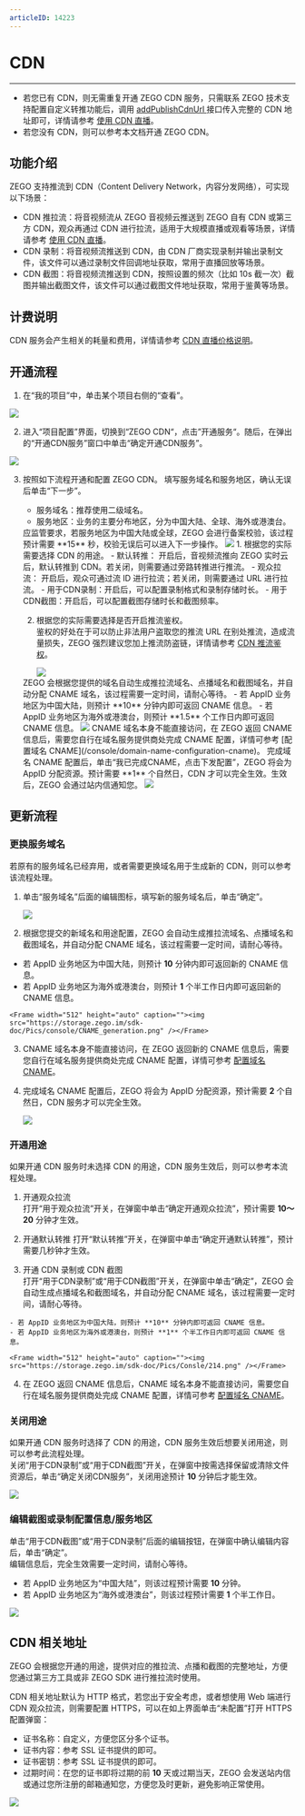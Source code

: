 ```yaml
---
articleID: 14223
---
```

# CDN

- - -

<Warning title="注意">


- 若您已有 CDN，则无需重复开通 ZEGO CDN 服务，只需联系 ZEGO 技术支持配置自定义转推功能后，调用 [addPublishCdnUrl ](https://doc-zh.zego.im/article/api?doc=Express_Video_SDK_API~java_android~class~ZegoExpressEngine#add-publish-cdn-url) 接口传入完整的 CDN 地址即可，详情请参考 [使用 CDN 直播](/real-time-video-android-java/live-broadcast-capability/relay-to-cdn)。
- 若您没有 CDN，则可以参考本文档开通 ZEGO CDN。

</Warning>




## 功能介绍

ZEGO 支持推流到 CDN（Content Delivery Network，内容分发网络），可实现以下场景：  
- CDN 推拉流：将音视频流从 ZEGO 音视频云推送到 ZEGO 自有 CDN 或第三方 CDN，观众再通过 CDN 进行拉流，适用于大规模直播或观看等场景，详情请参考 [使用 CDN 直播](/real-time-video-android-java/live-broadcast-capability/relay-to-cdn)。
- CDN 录制：将音视频流推送到 CDN，由 CDN 厂商实现录制并输出录制文件，该文件可以通过录制文件回调地址获取，常用于直播回放等场景。
- CDN 截图：将音视频流推送到 CDN，按照设置的频次（比如 10s 截一次）截图并输出截图文件，该文件可以通过截图文件地址获取，常用于鉴黄等场景。

## 计费说明

CDN 服务会产生相关的耗量和费用，详情请参考 [CDN 直播价格说明](/real-time-video-android-java/over-view/price-overview/cdn-live-price-description)。

## 开通流程

1. 在“我的项目”中，单击某个项目右侧的“查看”。
<Frame width="512" height="auto" caption=""><img src="https://storage.zego.im/sdk-doc/Pics/console/Create_Project5.png" /></Frame>  

2. 进入“项目配置”界面，切换到“ZEGO CDN“，点击”开通服务“。随后，在弹出的“开通CDN服务”窗口中单击“确定开通CDN服务”。
<Frame width="512" height="auto" caption=""><img src="https://storage.zego.im/sdk-doc/Pics/Consle/10211.png" /></Frame>  

3. 按照如下流程开通和配置 ZEGO CDN。
    <Steps>
    <Step title="申请开通 ZEGO CDN">
    填写服务域名和服务地区，确认无误后单击“下一步”。  
    - 服务域名：推荐使用二级域名。
    - 服务地区：业务的主要分布地区，分为中国大陆、全球、海外或港澳台。
    <Warning title="注意">
    应监管要求，若服务地区为中国大陆或全球，ZEGO 会进行备案校验，该过程预计需要 **15** 秒，校验无误后可以进入下一步操作。
    </Warning>
    <Frame width="512" height="auto" caption=""><img src="https://storage.zego.im/sdk-doc/Pics/Consle/10212.png" /></Frame>  

    </Step>
    <Step title="配置用途">
    1. 根据您的实际需要选择 CDN 的用途。 
        - 默认转推： 开启后，音视频流推向 ZEGO 实时云后，默认转推到 CDN。若关闭，则需要通过旁路转推进行推流。
        - 观众拉流： 开启后，观众可通过流 ID 进行拉流；若关闭，则需要通过 URL 进行拉流。
        - 用于CDN录制：开启后，可以配置录制格式和录制存储时长。  
        - 用于CDN截图：开启后，可以配置截图存储时长和截图频率。  
    
    2. 根据您的实际需要选择是否开启推流鉴权。  
        鉴权的好处在于可以防止非法用户盗取您的推流 URL 在别处推流，造成流量损失，ZEGO 强烈建议您加上推流防盗链，详情请参考 [CDN 推流鉴权](/real-time-video-android-java/live-broadcast-capability/cdn-stream-publishing-authentication)。

        <Frame width="512" height="auto" caption=""><img src="https://storage.zego.im/sdk-doc/Pics/console/page.png" /></Frame>  
    </Step>
    <Step title="配置域名 CNAME">
    ZEGO 会根据您提供的域名自动生成推拉流域名、点播域名和截图域名，并自动分配 CNAME 域名，该过程需要一定时间，请耐心等待。

    <Warning title="注意">
    - 若 AppID 业务地区为中国大陆，则预计 **10** 分钟内即可返回 CNAME 信息。
    - 若 AppID 业务地区为海外或港澳台，则预计 **1.5** 个工作日内即可返回 CNAME 信息。 
    </Warning>
    <Frame width="512" height="auto" caption=""><img src="https://storage.zego.im/sdk-doc/Pics/Consle/219.png" /></Frame>     
    CNAME 域名本身不能直接访问，在 ZEGO 返回 CNAME 信息后，需要您自行在域名服务提供商处完成 CNAME 配置，详情可参考 [配置域名 CNAME](/console/domain-name-configuration-cname)。
    </Step>
    <Step title="完成域名 CNAME 配置">
    完成域名 CNAME 配置后，单击“我已完成CNAME，点击下发配置”，ZEGO 将会为 AppID 分配资源。预计需要 **1** 个自然日，CDN 才可以完全生效。生效后，ZEGO 会通过站内信通知您。   

    <Frame width="512" height="auto" caption=""><img src="https://storage.zego.im/sdk-doc/Pics/console/CNAME_config.png" /></Frame>     
    </Step>
    </Steps>

## 更新流程

### 更换服务域名

若原有的服务域名已经弃用，或者需要更换域名用于生成新的 CDN，则可以参考该流程处理。

1. 单击“服务域名”后面的编辑图标，填写新的服务域名后，单击“确定”。

    <Frame width="512" height="auto" caption=""><img src="https://storage.zego.im/sdk-doc/Pics/console/server_url.png" /></Frame>     

2. 根据您提交的新域名和用途配置，ZEGO 会自动生成推拉流域名、点播域名和截图域名，并自动分配 CNAME 域名，该过程需要一定时间，请耐心等待。

<Warning title="注意">


   - 若 AppID 业务地区为中国大陆，则预计 **10** 分钟内即可返回新的 CNAME 信息。
   - 若 AppID 业务地区为海外或港澳台，则预计 **1** 个半工作日内即可返回新的 CNAME 信息。 
    
</Warning>



    <Frame width="512" height="auto" caption=""><img src="https://storage.zego.im/sdk-doc/Pics/console/CNAME_generation.png" /></Frame>     
 

3. CNAME 域名本身不能直接访问，在 ZEGO 返回新的 CNAME 信息后，需要您自行在域名服务提供商处完成 CNAME 配置，详情可参考 [配置域名 CNAME](/console/domain-name-configuration-cname)。

4. 完成域名 CNAME 配置后，ZEGO 将会为 AppID 分配资源，预计需要 **2** 个自然日，CDN 服务才可以完全生效。

    <Frame width="512" height="auto" caption=""><img src="https://storage.zego.im/sdk-doc/Pics/console/details.png" /></Frame>     

### 开通用途

如果开通 CDN 服务时未选择 CDN 的用途，CDN 服务生效后，则可以参考本流程处理。

1. 开通观众拉流  
打开“用于观众拉流”开关，在弹窗中单击“确定开通观众拉流”，预计需要 **10～20** 分钟才生效。

2. 开通默认转推
打开“默认转推”开关，在弹窗中单击“确定开通默认转推”，预计需要几秒钟才生效。

3. 开通 CDN 录制或 CDN 截图  
打开“用于CDN录制”或“用于CDN截图”开关，在弹窗中单击“确定”，ZEGO 会自动生成点播域名和截图域名，并自动分配 CNAME 域名，该过程需要一定时间，请耐心等待。

<Warning title="注意">


    - 若 AppID 业务地区为中国大陆，则预计 **10** 分钟内即可返回 CNAME 信息。  
    - 若 AppID 业务地区为海外或港澳台，则预计 **1** 个半工作日内即可返回 CNAME 信息。 
    
</Warning>


    <Frame width="512" height="auto" caption=""><img src="https://storage.zego.im/sdk-doc/Pics/Consle/214.png" /></Frame>     

4. 在 ZEGO 返回 CNAME 信息后，CNAME 域名本身不能直接访问，需要您自行在域名服务提供商处完成 CNAME 配置，详情可参考 [配置域名 CNAME](/console/domain-name-configuration-cname)。  


### 关闭用途

如果开通 CDN 服务时选择了 CDN 的用途，CDN 服务生效后想要关闭用途，则可以参考此流程处理。  
关闭“用于CDN录制”或“用于CDN截图”开关，在弹窗中按需选择保留或清除文件资源后，单击“确定关闭CDN服务”，关闭用途预计 **10** 分钟后才能生效。  

<Frame width="512" height="auto" caption=""><img src="https://storage.zego.im/sdk-doc/Pics/Consle/215.png" /></Frame>

### 编辑截图或录制配置信息/服务地区

单击“用于CDN截图”或“用于CDN录制”后面的编辑按钮，在弹窗中确认编辑内容后，单击“确定”。  
编辑信息后，完全生效需要一定时间，请耐心等待。

<Warning title="注意">


- 若 AppID 业务地区为“中国大陆”，则该过程预计需要 **10** 分钟。
- 若 AppID 业务地区为“海外或港澳台”，则该过程预计需要 **1** 个半工作日。

</Warning>



<Frame width="512" height="auto" caption=""><img src="https://storage.zego.im/sdk-doc/Pics/Consle/216.png" /></Frame>

## CDN 相关地址

ZEGO 会根据您开通的用途，提供对应的推拉流、点播和截图的完整地址，方便您通过第三方工具或非 ZEGO SDK 进行推拉流时使用。


CDN 相关地址默认为 HTTP 格式，若您出于安全考虑，或者想使用 Web 端进行 CDN 观众拉流，则需要配置 HTTPS，可以在如上界面单击“未配置”打开 HTTPS 配置弹窗：
- 证书名称：自定义，方便您区分多个证书。
- 证书内容：参考 SSL 证书提供的即可。
- 证书密钥：参考 SSL 证书提供的即可。
- 过期时间：在您的证书即将过期的前 **10** 天或过期当天，ZEGO 会发送站内信或通过您所注册的邮箱通知您，方便您及时更新，避免影响正常使用。

<Frame width="512" height="auto" caption=""><img src="https://storage.zego.im/sdk-doc/Pics/Consle/217.png" /></Frame>
